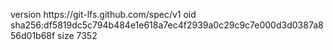 version https://git-lfs.github.com/spec/v1
oid sha256:df5819dc5c794b484e1e618a7ec4f2939a0c29c9c7e000d3d0387a856d01b68f
size 7352
